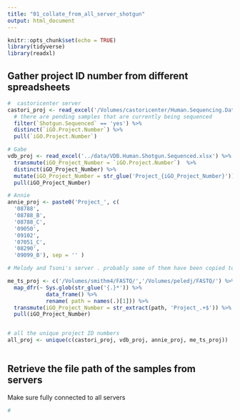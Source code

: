 ```yaml
---
title: "01_collate_from_all_server_shotgun"
output: html_document
---
```


```r
knitr::opts_chunk$set(echo = TRUE)
library(tidyverse)
library(readxl)
```

## Gather project ID number from different spreadsheets

```r
#  castoricenter server 
castori_proj <- read_excel('/Volumes/castoricenter/Human.Sequencing.Data/Human.Shotgun.Sequenced.xlsx') %>% 
  # there are pending samples that are currently being sequenced
  filter(`Shotgun.Sequenced` == 'yes') %>% 
  distinct(`iGO.Project.Number`) %>% 
  pull(`iGO.Project.Number`)  

# Gabe  
vdb_proj <- read_excel('../data/VDB.Human.Shotgun.Sequenced.xlsx') %>% 
  transmute(iGO_Project_Number = `iGO.Project.Number`)  %>% 
  distinct(iGO_Project_Number) %>% 
  mutate(iGO_Project_Number = str_glue('Project_{iGO_Project_Number}')) %>% 
  pull(iGO_Project_Number)

# Annie
annie_proj <- paste0('Project_', c(
  '08788',
  '08788_B',
  '08788_C',
  '09050',
  '09102',
  '07051_C',
  '08290',
  '09099_B'), sep = '' )

# Melody and Tsoni's server . probably some of them have been copied to vdb server. will remove duplicates later

me_ts_proj <- c('/Volumes/smithm4/FASTQ/','/Volumes/peledj/FASTQ/') %>% 
  map_dfr(~ Sys.glob(str_glue('{.}*')) %>% 
            data_frame() %>% 
            rename( path = names(.)[1])) %>% 
  transmute(iGO_Project_Number = str_extract(path, 'Project_.+$')) %>% 
  pull(iGO_Project_Number)


# all the unique project ID numbers 
all_proj <- unique(c(castori_proj, vdb_proj, annie_proj, me_ts_proj))
  
```

## Retrieve the file path of the samples from servers

Make sure fully connected to all servers

```r
# 
```

